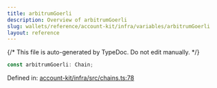 ```yaml
---
title: arbitrumGoerli
description: Overview of arbitrumGoerli
slug: wallets/reference/account-kit/infra/variables/arbitrumGoerli
layout: reference
---
```


{/* This file is auto-generated by TypeDoc. Do not edit manually. */}

```ts
const arbitrumGoerli: Chain;
```

Defined in: [account-kit/infra/src/chains.ts:78](https://github.com/alchemyplatform/aa-sdk/blob/17aad1f572375d42a06c7e3238078a88a435d459/account-kit/infra/src/chains.ts#L78)
